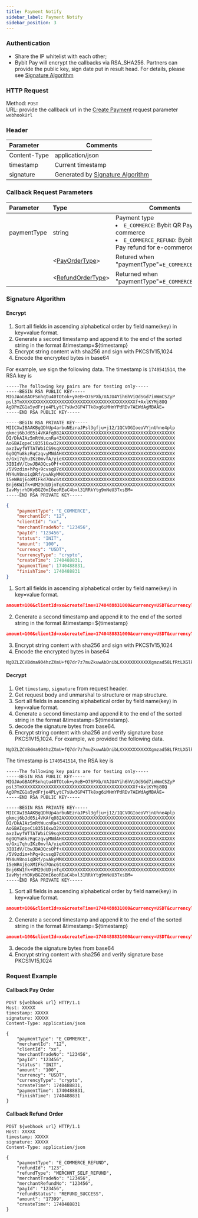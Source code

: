 ```yaml
---
title: Payment Notify
sidebar_label: Payment Notify
sidebar_position: 3
---
```

### Authentication
- Share the IP whitelist with each other;
- Bybit Pay will encrypt the callbacks via RSA_SHA256. Partners can provide the public key, sign date put in result head. For details, please see [Signature Algorithm](#signature-algorithm)

### HTTP Request
Method: `POST`<br/> 
URL: provide the callback url in the [Create Payment](create-payment) request parameter `webhookUrl`

### Header
| Parameter | Comments|
|:-----|----- |
|Content-Type |application/json|
|timestamp |Current timestamp|
|signature |Generated by [Signature Algorithm](#signature-algorithm)|

### Callback Request Parameters
| Parameter | Type | Comments|
|:----- |:-----|----- |
|paymentType |string |Payment type  <li>`E_COMMERCE`: Bybit QR Pay for e-commerce</li><li>`E_COMMERCE_REFUND`: Bybit QR Pay refund for e-commerce</li>|
| |&lt;[PayOrderType](../data-model/pay-order)&gt; |Retured when "paymentType"=`E_COMMERCE`|
| |&lt;[RefundOrderType](../data-model/refund-order)&gt; |Returned when "paymentType"=`E_COMMERCE_REFUND`|

### Signature Algorithm
#### Encrypt
1. Sort all fields in ascending alphabetical order by field name(key) in key=value format.
2. Generate a second timestamp and append it to the end of the sorted string in the format &amp;timestamp=${timestamp}
3. Encrypt string content with sha256 and sign with PKCS1V15,1024
4. Encode the encrypted bytes in base64

For example, we sign the following data. The timestamp is `1740541514`, the RSA key is
```shell
-----The following key pairs are for testing only-----
-----BEGIN RSA PUBLIC KEY-----
MIGJAoGBAOFSnhqtu40TOtok+yXeB+O76PXb/VAJU4Yih6hViOdSGd7imWmCSZyP
psl3TmXXXXXXXXXXXXXXXXXXXXXXXXXXXXXXXXXXXXXXXXXXXf+AxlKYMj8OQ
AgDPmZG1a5ydFrje4PLytC7sUw3GP4TTk8xg6iMHmYPdRDv7AEWdAgMBAAE=
-----END RSA PUBLIC KEY-----

-----BEGIN RSA PRIVATE KEY-----
MIICXwIBAAKBgQDhUp4arbuNEzraJPsl3gfju+j12/1QCVOGIoeoVYjnUhne4plp
gkmcj6bJd05i4VKAfq082AXXXXXXXXXXXXXXXXXXXXXXXXXXXXXXXXXXXXXXXXXX
DI/DkAIAz5mRtWucnRa43XXXXXXXXXXXXXXXXXXXXXXXXXXXXXXXXXXXXXXXXXXX
AoGBAIqpeCi83516xw32XXXXXXXXXXXXXXXXXXXXXXXXXXXXXXXXXXXXXXXXXXXX
axzIwyfWTTATWbiCS9sqXXXXXXXXXXXXXXXXXXXXXXXXXXXXXXXXXXXXXXXXXXXX
6gOQYu8kzRqCzqvyMNdAHXXXXXXXXXXXXXXXXXXXXXXXXXXXXXXXXXXXXXXXXXXX
e/Gxi7qhuIKz0mvfA/yieXXXXXXXXXXXXXXXXXXXXXXXXXXXXXXXXXXXXXXXXXXX
3IBIdV/CbwJBAOQcsOPf+XXXXXXXXXXXXXXXXXXXXXXXXXXXXXXXXXXXXXXXXXXX
/5V9zdim+hPq+9cvsqO7dXXXXXXXXXXXXXXXXXXXXXXXXXXXXXXXXXXXXXXXXXXX
MY4uV8noiqDRf/pvAkyMMXXXXXXXXXXXXXXXXXXXXXXXXXXXXXXXXXXXXXXXXXXX
15eWR4jEoXMIFkd7Onc6tXXXXXXXXXXXXXXXXXXXXXXXXXXXXXXXXXXXXXXXXXXX
Bnj6KW1fk+UM29dUDjmTqXXXXXXXXXXXXXXXXXXXXXXXXXXXXXXXXXXXXXXXXXXX
IavMyjrhDKyBGZ0mI6eoREaC4bxl31RRkYtg9mNeU3TxsBM=
-----END RSA PRIVATE KEY-----
```

```json
{
    "paymentType": "E_COMMERCE",
    "merchantId": "12",
    "clientId": "xx",
    "merchantTradeNo": "123456",
    "payId": "123456",
    "status": "INIT",
    "amount": "100",
    "currency": "USDT",
    "currencyType": "crypto",
    "createTime": 1740488831,
    "paymentTime": 1740488831,
    "finishTime": 1740488831
}
```
1. Sort all fields in ascending alphabetical order by field name(key) in key=value format.
```json
amount=100&clientId=xx&createTime=1740488831000&currency=USDT&currencyType=crypto&finishTime=1740488831000&merchantId=12&merchantTradeNo=123456&payId=123456&paymentTime=1740488831000&paymentType=E_COMMERCE&status=INIT
```
2. Generate a second timestamp and append it to the end of the sorted string in the format &amp;timestamp=${timestamp}
```json
amount=100&clientId=xx&createTime=1740488831000&currency=USDT&currencyType=crypto&finishTime=1740488831000&merchantId=12&merchantTradeNo=123456&payId=123456&paymentTime=1740488831000&paymentType=E_COMMERCE&status=INIT&timestamp=1740541514
```
3. Encrypt string content with sha256 and sign with PKCS1V15,1024
4. Encode the encrypted bytes in base64
```shell
NgDZLZCVBdma904hzZXmU+fQ7dr7z7muZkuwAbDnibLXXXXXXXXXXXXgmzad58LfRtLXGlkNPXXXXXXXXXXX9jNYd6gxp7j0Mlh0vQlQCIb2283DQ3wbZDphilvXXXXXXXXXXXXX2IIBelYBBw39U=
```
#### Decrypt
1. Get `timestamp`, `signature` from request header.
2. Get request body and unmarshal to structure or map structure.
3. Sort all fields in ascending alphabetical order by field name(key) in key=value format.
4. Generate a second timestamp and append it to the end of the sorted string in the format &amp;timestamp=${timestamp}.
5. decode the signature bytes from base64.
6. Encrypt string content with sha256 and verify signature  base PKCS1V15,1024.
For example, we provided the following data.
``` shell
NgDZLZCVBdma904hzZXmU+fQ7dr7z7muZkuwAbDnibLXXXXXXXXXXXXgmzad58LfRtLXGlkNPXXXXXXXXXXX9jNYd6gxp7j0Mlh0vQlQCIb2283DQ3wbZDphilvXXXXXXXXXXXXX2IIBelYBBw39U=
```
The timestamp is `1740541514`, the RSA key is
```shell
-----The following key pairs are for testing only-----
-----BEGIN RSA PUBLIC KEY-----
MIGJAoGBAOFSnhqtu40TOtok+yXeB+O76PXb/VAJU4Yih6hViOdSGd7imWmCSZyP
psl3TmXXXXXXXXXXXXXXXXXXXXXXXXXXXXXXXXXXXXXXXXXXXf+AxlKYMj8OQ
AgDPmZG1a5ydFrje4PLytC7sUw3GP4TTk8xg6iMHmYPdRDv7AEWdAgMBAAE=
-----END RSA PUBLIC KEY-----

-----BEGIN RSA PRIVATE KEY-----
MIICXwIBAAKBgQDhUp4arbuNEzraJPsl3gfju+j12/1QCVOGIoeoVYjnUhne4plp
gkmcj6bJd05i4VKAfq082AXXXXXXXXXXXXXXXXXXXXXXXXXXXXXXXXXXXXXXXXXX
DI/DkAIAz5mRtWucnRa43XXXXXXXXXXXXXXXXXXXXXXXXXXXXXXXXXXXXXXXXXXX
AoGBAIqpeCi83516xw32XXXXXXXXXXXXXXXXXXXXXXXXXXXXXXXXXXXXXXXXXXXX
axzIwyfWTTATWbiCS9sqXXXXXXXXXXXXXXXXXXXXXXXXXXXXXXXXXXXXXXXXXXXX
6gOQYu8kzRqCzqvyMNdAHXXXXXXXXXXXXXXXXXXXXXXXXXXXXXXXXXXXXXXXXXXX
e/Gxi7qhuIKz0mvfA/yieXXXXXXXXXXXXXXXXXXXXXXXXXXXXXXXXXXXXXXXXXXX
3IBIdV/CbwJBAOQcsOPf+XXXXXXXXXXXXXXXXXXXXXXXXXXXXXXXXXXXXXXXXXXX
/5V9zdim+hPq+9cvsqO7dXXXXXXXXXXXXXXXXXXXXXXXXXXXXXXXXXXXXXXXXXXX
MY4uV8noiqDRf/pvAkyMMXXXXXXXXXXXXXXXXXXXXXXXXXXXXXXXXXXXXXXXXXXX
15eWR4jEoXMIFkd7Onc6tXXXXXXXXXXXXXXXXXXXXXXXXXXXXXXXXXXXXXXXXXXX
Bnj6KW1fk+UM29dUDjmTqXXXXXXXXXXXXXXXXXXXXXXXXXXXXXXXXXXXXXXXXXXX
IavMyjrhDKyBGZ0mI6eoREaC4bxl31RRkYtg9mNeU3TxsBM=
-----END RSA PRIVATE KEY-----
```
1. Sort all fields in ascending alphabetical order by field name(key) in key=value format.
```json
amount=100&clientId=xx&createTime=1740488831000&currency=USDT&currencyType=crypto&finishTime=1740488831000&merchantId=12&merchantTradeNo=123456&payId=123456&paymentTime=1740488831000&paymentType=E_COMMERCE&status=INIT
```
2. Generate a second timestamp and append it to the end of the sorted string in the format &amp;timestamp=${timestamp}
```json
amount=100&clientId=xx&createTime=1740488831000&currency=USDT&currencyType=crypto&finishTime=1740488831000&merchantId=12&merchantTradeNo=123456&payId=123456&paymentTime=1740488831000&paymentType=E_COMMERCE&status=INIT&timestamp=1740541514
```
3. decode the signature bytes from base64
4. Encrypt string content with sha256 and verify signature  base PKCS1V15,1024


### Request Example
#### Callback Pay Order
```http
POST ${webhook url} HTTP/1.1
Host: XXXXX
timestamp: XXXXX
signature: XXXXX
Content-Type: application/json

{
    "paymentType": "E_COMMERCE",
    "merchantId": "12",
    "clientId": "xx",
    "merchantTradeNo": "123456",
    "payId": "123456",
    "status": "INIT",
    "amount": "100",
    "currency": "USDT",
    "currencyType": "crypto",
    "createTime": 1740488831,
    "paymentTime": 1740488831,
    "finishTime": 1740488831
}
```

#### Callback Refund Order
```http
POST ${webhook url} HTTP/1.1
Host: XXXXX
timestamp: XXXXX
signature: XXXXX
Content-Type: application/json

{
    "paymentType": "E_COMMERCE_REFUND",
    "refundId": "123",
    "refundType": "MERCHNT_SELF_REFUND",
    "merchantTradeNo": "123456",
    "merchantRefundNo": "123456",
    "payId": "123456",
    "refundStatus": "REFUND_SUCCESS",
    "amount": "17399",
    "createTime": 1740488831
}
```